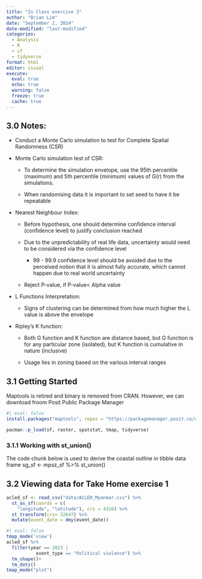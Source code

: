 ```yaml
---
title: "In Class exercise 3"
author: "Brian Lim"
date: "September 2, 2024"
date-modified: "last-modified"
categories:
  - Analysis
  - R
  - sf
  - tidyverse
format: html
editor: visual
execute: 
  eval: true
  echo: true
  warning: false
  freeze: true
  cache: true
---
```


## **3.0 Notes**:

-   Conduct a Monte Carlo simulation to test for Complete Spatial Randomness (CSR)

-   Monte Carlo simulation test of CSR:

    -   To determine the simulation envelope, use the 95th percentile (maximum) and 5th percentile (minimum) values of G(r) from the simulations.

    -   When randomising data it is important to set seed to have it be repeatable

-   Nearest Neighbour Index:

    -   Before hypothesis, one should determine confidence interval (confidence level) to justify conclusion reached

    -   Due to the unpredictability of real life data, uncertainty would need to be considered via the confidence level

        -   99 - 99.9 confidence level should be avoided due to the perceived notion that it is almost fully accurate, which cannot happen due to real world uncertainty

    -   Reject P-value, if P-value\< Alpha value

-   L Functions Interpretation:

    -   Signs of clustering can be determined from how much higher the L value is above the envelope

-   Ripley's K function:

    -   Both G function and K function are distance based, but G function is for any particular zone (isolated), but K function is cumulative in nature (inclusive)

    -   Usage lies in zoning based on the various interval ranges

## **3.1 Getting Started**

Maptools is retired and binary is removed from CRAN. However, we can download froom Posit Public Package Manager

```r
#| eval: false
install.packages("maptools", repos = "https://packagemanager.posit.co/cran/2023-10-13")
```

```r
pacman::p_load(sf, raster, spatstat, tmap, tidyverse)
```

### **3.1.1 Working with st_union()**

The code chunk below is used to derive the coastal outline in tibble data frame sg_sf \<- mpsz_sf %\>% st_union()

## **3.2 Viewing data for Take Home exercise 1**

```r
acled_sf <- read_csv("data/ACLED_Myanmar.csv") %>% 
  st_as_sf(coords = c(
    "longitude", "latitude"), crs = 4326) %>% 
  st_transform(crs= 32647) %>%
  mutate(event_date = dmy(event_date))
```

```r
#| eval: false
tmap_mode('view')
acled_sf %>%
  filter(year == 2023 |
           event_type == "Political violence") %>%
  tm_shape()+
  tm_dots()
tmap_mode("plot")
  
```
